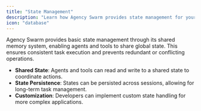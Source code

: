 ```yaml
---
title: "State Management"
description: "Learn how Agency Swarm provides state management for your agency."
icon: "database"
---
```


Agency Swarm provides basic state management through its shared memory system, enabling agents and tools to share global state. This ensures consistent task execution and prevents redundant or conflicting operations.

- **Shared State**: Agents and tools can read and write to a shared state to coordinate actions.
- **State Persistence**: States can be persisted across sessions, allowing for long-term task management.
- **Customization**: Developers can implement custom state handling for more complex applications.
